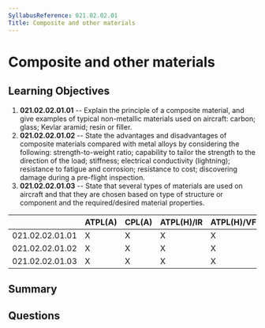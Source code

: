 ```yaml
---
SyllabusReference: 021.02.02.01
Title: Composite and other materials
---
```


# Composite and other materials

## Learning Objectives

1. **021.02.02.01.01** -- Explain the principle of a composite material, and
   give examples of typical non-metallic materials used on aircraft: carbon;
   glass; Kevlar aramid; resin or filler.
2. **021.02.02.01.02** -- State the advantages and disadvantages of composite
   materials compared with metal alloys by considering the following:
   strength-to-weight ratio; capability to tailor the strength to the direction
   of the load; stiffness; electrical conductivity (lightning); resistance to
   fatigue and corrosion; resistance to cost; discovering damage during a
   pre-flight inspection.
3. **021.02.02.01.03** -- State that several types of materials are used on
   aircraft and that they are chosen based on type of structure or component and
   the required/desired material properties.

|                 | ATPL(A) | CPL(A) | ATPL(H)/IR | ATPL(H)/VFR | CPL(H) | IR  | CBIR(A) |
| --------------- | ------- | ------ | ---------- | ----------- | ------ | --- | ------- |
| 021.02.02.01.01 | X       | X      | X          | X           | X      |     |         |
| 021.02.02.01.02 | X       | X      | X          | X           | X      |     |         |
| 021.02.02.01.03 | X       | X      | X          | X           | X      |     |         |

## Summary

## Questions
